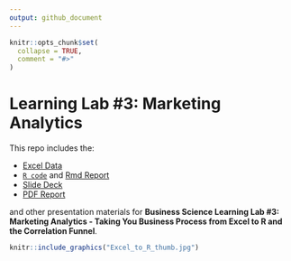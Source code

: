 ```yaml
---
output: github_document
---
```


<!-- README.md is generated from README.Rmd. Please edit that file -->

```r
knitr::opts_chunk$set(
  collapse = TRUE,
  comment = "#>"
)
```
# Learning Lab #3: Marketing Analytics

This repo includes the:

- [Excel Data](https://github.com/business-science/presentations/tree/master/2019_02_13_Learning_Lab_Marketing_Analytics/data)
- [`R code`](https://github.com/business-science/presentations/blob/master/2019_02_13_Learning_Lab_Marketing_Analytics/marketing_analysis.R) and [Rmd Report](https://github.com/business-science/presentations/blob/master/2019_02_13_Learning_Lab_Marketing_Analytics/marketing_analysis_report.Rmd)
- [Slide Deck](https://github.com/business-science/presentations/blob/master/2019_02_13_Learning_Lab_Marketing_Analytics/Excel_To_R.pdf)
- [PDF Report](https://github.com/business-science/presentations/blob/master/2019_02_13_Learning_Lab_Marketing_Analytics/marketing_analysis_report.pdf)

and other presentation materials for __Business Science Learning Lab #3: Marketing Analytics - Taking You Business Process from Excel to R and the Correlation Funnel__. 

```r
knitr::include_graphics("Excel_to_R_thumb.jpg")
```

